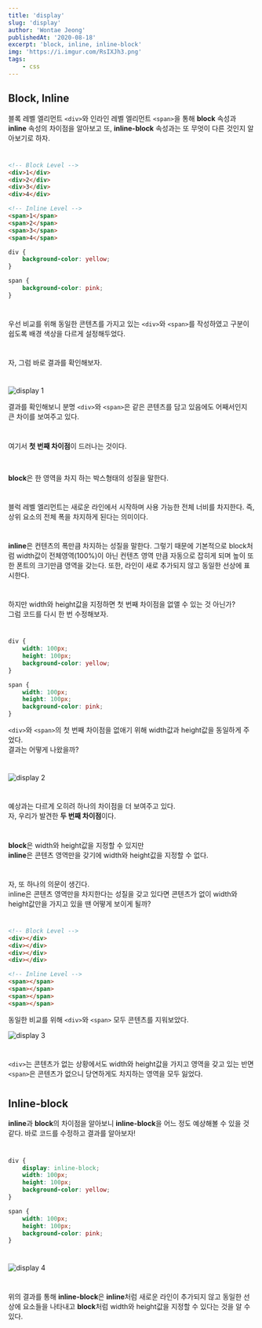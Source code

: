 ---
title: 'display'
slug: 'display'
author: 'Wontae Jeong'
publishedAt: '2020-08-18'
excerpt: 'block, inline, inline-block'
img: 'https://i.imgur.com/RsIXJh3.png'
tags:
    - css
---

## Block, Inline

블록 레벨 엘리먼트 `<div>`와 인라인 레벨 엘리먼트 `<span>`을 통해
**block** 속성과 **inline** 속성의 차이점을 알아보고
또, **inline-block** 속성과는 또 무엇이 다른 것인지 알아보기로 하자.

#

```html
<!-- Block Level -->
<div>1</div>
<div>2</div>
<div>3</div>
<div>4</div>

<!-- Inline Level -->
<span>1</span>
<span>2</span>
<span>3</span>
<span>4</span>
```

```css
div {
    background-color: yellow;
}

span {
    background-color: pink;
}
```

#

우선 비교를 위해 동일한 콘텐츠를 가지고 있는 `<div>`와 `<span>`를 작성하였고
구분이 쉽도록 배경 색상을 다르게 설정해두었다.

#

자, 그럼 바로 결과를 확인해보자.

#

<img src="https://i.imgur.com/1p2R3rh.jpg" alt="display 1" />

결과를 확인해보니 분명 `<div>`와 `<span>`은 같은 콘텐츠를 담고 있음에도 어째서인지 큰 차이를 보여주고 있다.

#

여기서 **첫 번째 차이점**이 드러나는 것이다.

<br/>
<p class="box">
<strong>block</strong>은 한 영역을 차지 하는 박스형태의 성질을 말한다.

#

블럭 레벨 엘리먼트는 새로운 라인에서 시작하며 사용 가능한 전체 너비를 차지한다. 즉, 상위 요소의 전체 폭을 차지하게 된다는 의미이다.

#

**inline**은 컨텐츠의 폭만큼 차지하는 성질을 말한다. 그렇기 때문에 기본적으로 block처럼 width값이 전체영역(100%)이 아닌 컨텐츠 영역 만큼 자동으로 잡히게 되며 높이 또한 폰트의 크기만큼 영역을 갖는다. 또한, 라인이 새로 추가되지 않고 동일한 선상에 표시한다.

</p>

#

하지만 width와 height값을 지정하면 첫 번째 차이점을 없앨 수 있는 것 아닌가?<br/>
그럼 코드를 다시 한 번 수정해보자.

#

```css
div {
    width: 100px;
    height: 100px;
    background-color: yellow;
}

span {
    width: 100px;
    height: 100px;
    background-color: pink;
}
```

`<div>`와 `<span>`의 첫 번째 차이점을 없애기 위해 width값과 height값을 동일하게 주었다.<br/>
결과는 어떻게 나왔을까?

#

<img src="https://i.imgur.com/j0vm1u7.jpg" alt="display 2" />

#

예상과는 다르게 오히려 하나의 차이점을 더 보여주고 있다.<br/>
자, 우리가 발견한 **두 번째 차이점**이다.

#

<p class="box">
    <strong>block</strong>은 width와 height값을 지정할 수 있지만
    <br />
    <strong>inline</strong>은 콘텐츠 영역만을 갖기에 width와 height값을 지정할
    수 없다.
</p>

#

자, 또 하나의 의문이 생긴다.<br/>
inline은 콘텐츠 영역만을 차지한다는 성질을 갖고 있다면 콘텐츠가 없이
width와 height값만을 가지고 있을 땐 어떻게 보이게 될까?

#

```html
<!-- Block Level -->
<div></div>
<div></div>
<div></div>
<div></div>

<!-- Inline Level -->
<span></span>
<span></span>
<span></span>
<span></span>
```

동일한 비교를 위해 `<div>`와 `<span>` 모두 콘텐츠를 지워보았다.

<img src="https://i.imgur.com/wd6WC89.jpg" alt="display 3" />

#

`<div>`는 콘텐츠가 없는 상황에서도 width와 height값을 가지고 영역을 갖고 있는 반면
`<span>`은 콘텐츠가 없으니 당연하게도 차지하는 영역을 모두 잃었다.

#

## Inline-block

**inline**과 **block**의 차이점을 알아보니 **inline-block**을 어느 정도 예상해볼 수 있을 것 같다.
바로 코드를 수정하고 결과를 알아보자!

#

```css
div {
    display: inline-block;
    width: 100px;
    height: 100px;
    background-color: yellow;
}

span {
    width: 100px;
    height: 100px;
    background-color: pink;
}
```

#

<img src="https://i.imgur.com/AXB8bwz.jpg" alt="display 4" />

#

위의 결과를 통해 **inline-block**은 **inline**처럼 새로운 라인이 추가되지 않고 동일한 선상에 요소들을 나타내고 **block**처럼 width와 height값을 지정할 수 있다는 것을 알 수 있다.
